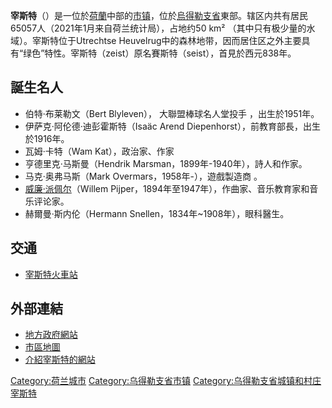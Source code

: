 {{Unreferenced|time=2018-08-18T13:09:32+00:00}}
{{NoteTA
|1=zh-cn:乌特勒支; zh-hk:烏德勒支; zh-tw:烏特勒支;
}}
{{Infobox settlement
|official_name          = 宰斯特<br>Zeist
 | image_skyline        = Zeist raadhuis A.jpg
 | imagesize            = 
 | image_caption        = 
 | image_flag           = Flag of Zeist.svg
 | flag_size            = 120x100px
 | image_shield         =Coat_of_arms_of_Zeist.svg
 | shield_size          = 100x80px
|image_map = LocatieZeist.png
|mapsize = 250px
|coordinates_display = inline,title
|coordinates_region = NL
|subdivision_type = 國家
|subdivision_name = [[荷蘭|荷蘭]]
|subdivision_type1 = 區域
|subdivision_name1 = [[烏得勒支省|烏得勒支省]]
|area_footnotes = (2006)
|area_total_km2 = 48.64
|area_land_km2 = 48.53
|area_water_km2 = 0.12
|population_as_of = 2007年1月1日
|population_note = 資料來源: [[Statistics_Netherlands|CBS]], [http://statline.cbs.nl/ Statline].
|settlement_type = [[市镇_(荷兰)|市镇]]
|population_total = 60204
|population_density_km2 = 1241
|timezone = [[Central_European_Time|CET]]
|utc_offset = +1
|timezone_DST = [[Central_European_Summer_Time|CEST]]
|utc_offset_DST = +2
|latd = 52
|latm = 6
|latNS = N
|longd = 5
|longm = 14
|longEW = E
}}

'''宰斯特'''（{{lang-nl|zeist}}）是一位於[[荷蘭|荷蘭]]中部的[[市镇_(荷兰)|市镇]]，位於[[烏得勒支省|烏得勒支省]]東部。辖区内共有居民65057人（2021年1月来自荷兰统计局），占地约50 km² （其中只有极少量的水域）。宰斯特位于Utrechtse Heuvelrug中的森林地带，因而居住区之外主要具有“绿色”特性。宰斯特（zeist）原名賽斯特（seist），首見於西元838年。

==誕生名人==
*伯特·布莱勒文（Bert Blyleven）， 大聯盟棒球名人堂投手 ，出生於1951年。
*伊萨克·阿伦德·迪彭霍斯特（Isaäc Arend Diepenhorst），前教育部長，出生於1916年。
*瓦姆·卡特（Wam Kat），政治家、作家
*亨德里克·马斯曼（Hendrik Marsman，1899年-1940年），詩人和作家。
*马克·奥弗马斯（Mark Overmars，1958年-），遊戲製造商 。
*[[威廉·派佩尔|威廉·派佩尔]]（Willem Pijper，1894年至1947年），作曲家、音乐教育家和音乐评论家。
*赫爾曼·斯内伦（Hermann Snellen，1834年~1908年），眼科醫生。

==交通==
*[[宰斯特火車站|宰斯特火車站]]

==外部連結==
*[http://www.zeist.nl 地方政府網站]{{Wayback|url=http://www.zeist.nl/ |date=20200919162631 }}
*[https://web.archive.org/web/20070312173840/http://www.plattegronden.nl/gemeentezeist/ 市區地圖]
*[http://www.hofvanzeist.nl 介紹宰斯特的網站]{{Wayback|url=http://www.hofvanzeist.nl/ |date=20200806210834 }}
{{Utrecht Province}}
{{Authority control}}
[[Category:荷兰城市|Category:荷兰城市]]
[[Category:乌得勒支省市镇|Category:乌得勒支省市镇]]
[[Category:乌得勒支省城镇和村庄|Category:乌得勒支省城镇和村庄]]
[[Category:宰斯特|]]